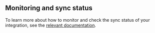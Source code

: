 ## Monitoring and sync status

To learn more about how to monitor and check the sync status of your integration, see the [relevant documentation](/build-your-software-catalog/sync-data-to-catalog/#monitoring-and-sync-status).